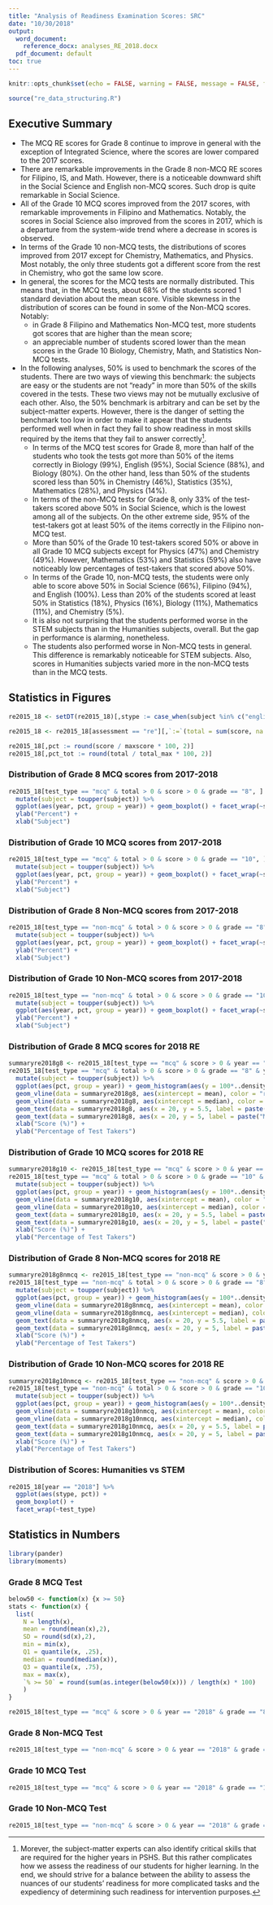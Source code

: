```yaml
---
title: "Analysis of Readiness Examination Scores: SRC"
date: "10/30/2018"
output:
  word_document: 
    reference_docx: analyses_RE_2018.docx
  pdf_document: default
toc: true
---
```


```r
knitr::opts_chunk$set(echo = FALSE, warning = FALSE, message = FALSE, fig.width = 10, fig.height = 8, fig.align = "center", cache = TRUE, ggplot2::theme_set(ggplot2::theme_bw()))
```

```r
source("re_data_structuring.R")
```

## Executive Summary

* The MCQ RE scores for Grade 8 continue to improve in general with the exception of Integrated Science, where the scores are lower compared to the 2017 scores.
* There are remarkable improvements in the Grade 8 non-MCQ RE scores for Filipino, IS, and Math. However, there is a noticeable downward shift in the Social Science and English non-MCQ scores. Such drop is quite remarkable in Social Science.
* All of the Grade 10 MCQ scores improved from the 2017 scores, with remarkable improvements in Filipino and Mathematics. Notably, the scores in Social Science also improved from the scores in 2017, which is a departure from the system-wide trend where a decrease in scores is observed.
* In terms of the Grade 10 non-MCQ tests, the distributions of scores improved from 2017 except for Chemistry, Mathematics, and Physics. Most notably, the only three students got a different score from the rest in Chemistry, who got the same low score.
* In general, the scores for the MCQ tests are normally distributed. This means that, in the MCQ tests, about 68% of the students scored 1 standard deviation about the mean score. Visible skewness in the distribution of scores can be found in some of the Non-MCQ scores. Notably:
  - in Grade 8 Filipino and Mathematics Non-MCQ test, more students got scores that are higher than the mean score;
  - an appreciable number of students scored lower than the mean scores in the Grade 10 Biology, Chemistry, Math, and Statistics Non-MCQ tests.
* In the following analyses, 50% is used to benchmark the scores of the students. There are two ways of viewing this benchmark: the subjects are easy or the students are not "ready" in more than 50% of the skills covered in the tests. These two views may not be mutually exclusive of each other. Also, the 50% benchmark is arbitrary and can be set by the subject-matter experts. However, there is the danger of setting the benchmark too low in order to make it appear that the students performed well when in fact they fail to show readiness in most skills required by the items that they fail to answer correctly[^1]. 
  - In terms of the MCQ test scores for Grade 8, more than half of the students who took the tests got more than 50% of the items correctly in Biology (99%), English (95%), Social Science (88%), and Biology (80%). On the other hand, less than 50% of the students scored less than 50% in Chemistry (46%), Statistics (35%), Mathematics (28%), and Physics (14%).
  - In terms of the non-MCQ tests for Grade 8, only 33% of the test-takers scored above 50% in Social Science, which is the lowest among all of the subjects. On the other extreme side, 95% of the test-takers got at least 50% of the items correctly in the Filipino non-MCQ test.
  - More than 50% of the Grade 10 test-takers scored 50% or above in all Grade 10 MCQ subjects except for Physics (47%) and Chemistry (49%). However, Mathematics (53%) and Statistics (59%) also have noticeably low percentages of test-takers that scored above 50%.
  - In terms of the Grade 10, non-MCQ tests, the students were only able to score above 50% in Social Science (66%), Filipino (94%), and English (100%). Less than 20% of the students scored at least 50% in Statistics (18%), Physics (16%), Biology (11%), Mathematics (11%), and Chemistry (5%).
  - It is also not surprising that the students performed worse in the STEM subjects than in the Humanities subjects, overall. But the gap in performance is alarming, nonetheless.
  - The students also performed worse in Non-MCQ tests in general. This difference is remarkably noticeable for STEM subjects. Also, scores in Humanities subjects varied more in the non-MCQ tests than in the MCQ tests.

[^1]: Morever, the subject-matter experts can also identify critical skills that are required for the higher years in PSHS. But this rather complicates how we assess the readiness of our students for higher learning. In the end, we should strive for a balance between the ability to assess the nuances of our students' readiness for more complicated tasks and the expediency of determining such readiness for intervention purposes.
  

## Statistics in Figures


```r
re2015_18 <- setDT(re2015_18)[,stype := case_when(subject %in% c("english", "filipino", "ss")~"Humanities",TRUE~"STEM")][campus == "SRC"]
```

```r
re2015_18 <- re2015_18[assessment == "re"][,`:=`(total = sum(score, na.rm = T), total_max = sum(maxscore, na.rm = T)), by = .(year, grade, subject, sname)]
```

```r
re2015_18[,pct := round(score / maxscore * 100, 2)]
re2015_18[,pct_tot := round(total / total_max * 100, 2)]
```

### Distribution of Grade 8 MCQ scores from 2017-2018

```r
re2015_18[test_type == "mcq" & total > 0 & score > 0 & grade == "8", ] %>% mutate(year = lubridate::ymd(year, truncated = 2L)) %>%
  mutate(subject = toupper(subject)) %>%
  ggplot(aes(year, pct, group = year)) + geom_boxplot() + facet_wrap(~subject, nrow = 1) +
  ylab("Percent") +
  xlab("Subject")
```

### Distribution of Grade 10 MCQ scores from 2017-2018

```r
re2015_18[test_type == "mcq" & total > 0 & score > 0 & grade == "10", ] %>% mutate(year = lubridate::ymd(year, truncated = 2L)) %>%
  mutate(subject = toupper(subject)) %>%
  ggplot(aes(year, pct, group = year)) + geom_boxplot() + facet_wrap(~subject, nrow = 2) +
  ylab("Percent") +
  xlab("Subject")
```

### Distribution of Grade 8 Non-MCQ scores from 2017-2018

```r
re2015_18[test_type == "non-mcq" & total > 0 & score > 0 & grade == "8", ] %>% mutate(year = lubridate::ymd(year, truncated = 2L)) %>%
  mutate(subject = toupper(subject)) %>%
  ggplot(aes(year, pct, group = year)) + geom_boxplot() + facet_wrap(~subject, nrow = 1) +
  ylab("Percent") +
  xlab("Subject")
```

### Distribution of Grade 10 Non-MCQ scores from 2017-2018


```r
re2015_18[test_type == "non-mcq" & total > 0 & score > 0 & grade == "10", ] %>% mutate(year = lubridate::ymd(year, truncated = 2L)) %>%
  mutate(subject = toupper(subject)) %>%
  ggplot(aes(year, pct, group = year)) + geom_boxplot() + facet_wrap(~subject, nrow = 2) +
  ylab("Percent") +
  xlab("Subject")
```


### Distribution of Grade 8 MCQ scores for 2018 RE

```r
summaryre2018g8 <- re2015_18[test_type == "mcq" & score > 0 & year == "2018" & grade == "8", .(mean = round(mean(pct)), SD = round(sd(pct)), median = round(median(pct))), by = .(year, grade, subject)][,subject := toupper(subject)]
re2015_18[test_type == "mcq" & total > 0 & score > 0 & grade == "8" & year == "2018", ] %>% mutate(year = lubridate::ymd(year, truncated = 2L)) %>%
  mutate(subject = toupper(subject)) %>%
  ggplot(aes(pct, group = year)) + geom_histogram(aes(y = 100*..density..), bins = 18, alpha = 0.7, color = "white") + facet_wrap(~subject, nrow = 1) + geom_density(aes(y = 100 *..density..)) +
  geom_vline(data = summaryre2018g8, aes(xintercept = mean), color = "red") +
  geom_vline(data = summaryre2018g8, aes(xintercept = median), color = "blue") +
  geom_text(data = summaryre2018g8, aes(x = 20, y = 5.5, label = paste("Mean = ", mean)), nudge_x = 10, color = "red") +
  geom_text(data = summaryre2018g8, aes(x = 20, y = 5, label = paste("Median = ", median)), nudge_x = 10, color = "blue") +
  xlab("Score (%)") +
  ylab("Percentage of Test Takers")
```

### Distribution of Grade 10 MCQ scores for 2018 RE

```r
summaryre2018g10 <- re2015_18[test_type == "mcq" & score > 0 & year == "2018" & grade == "10", .(mean = round(mean(pct)), SD = round(sd(pct)), median = round(median(pct))), by = .(year, grade, subject)][,subject := toupper(subject)]
re2015_18[test_type == "mcq" & total > 0 & score > 0 & grade == "10" & year == "2018", ] %>% mutate(year = lubridate::ymd(year, truncated = 2L)) %>%
  mutate(subject = toupper(subject)) %>%
  ggplot(aes(pct, group = year)) + geom_histogram(aes(y = 100*..density..), bins = 18, alpha = 0.7, color = "white") + facet_wrap(~subject, nrow = 2) + geom_density(aes(y = 100 *..density..)) +
  geom_vline(data = summaryre2018g10, aes(xintercept = mean), color = "red") +
  geom_vline(data = summaryre2018g10, aes(xintercept = median), color = "blue") +
  geom_text(data = summaryre2018g10, aes(x = 20, y = 5.5, label = paste("Mean = ", mean)), nudge_x = 10, color = "red") +
  geom_text(data = summaryre2018g10, aes(x = 20, y = 5, label = paste("Median = ", median)), nudge_x = 10, color = "blue") +
  xlab("Score (%)") +
  ylab("Percentage of Test Takers")
```


### Distribution of Grade 8 Non-MCQ scores for 2018 RE

```r
summaryre2018g8nmcq <- re2015_18[test_type == "non-mcq" & score > 0 & year == "2018" & grade == "8", .(mean = round(mean(pct)), SD = round(sd(pct)), median = round(median(pct))), by = .(year, grade, subject)][,subject := toupper(subject)]
re2015_18[test_type == "non-mcq" & total > 0 & score > 0 & grade == "8" & year == "2018", ] %>% mutate(year = lubridate::ymd(year, truncated = 2L)) %>%
  mutate(subject = toupper(subject)) %>%
  ggplot(aes(pct, group = year)) + geom_histogram(aes(y = 100*..density..), bins = 10, alpha = 0.7, color = "white") + facet_wrap(~subject, nrow = 1) + geom_density(aes(y = 100 *..density..)) +
  geom_vline(data = summaryre2018g8nmcq, aes(xintercept = mean), color = "red") +
  geom_vline(data = summaryre2018g8nmcq, aes(xintercept = median), color = "blue") +
  geom_text(data = summaryre2018g8nmcq, aes(x = 20, y = 5.5, label = paste("Mean = ", mean)), nudge_x = 10, color = "red") +
  geom_text(data = summaryre2018g8nmcq, aes(x = 20, y = 5, label = paste("Median = ", median)), nudge_x = 10, color = "blue") +
  xlab("Score (%)") +
  ylab("Percentage of Test Takers")
```

### Distribution of Grade 10 Non-MCQ scores for 2018 RE

```r
summaryre2018g10nmcq <- re2015_18[test_type == "non-mcq" & score > 0 & year == "2018" & grade == "10", .(mean = round(mean(pct)), SD = round(sd(pct)), median = round(median(pct))), by = .(year, grade, subject)][,subject := toupper(subject)]
re2015_18[test_type == "non-mcq" & total > 0 & score > 0 & grade == "10" & year == "2018", ] %>% mutate(year = lubridate::ymd(year, truncated = 2L)) %>%
  mutate(subject = toupper(subject)) %>%
  ggplot(aes(pct, group = year)) + geom_histogram(aes(y = 100*..density..), bins = 7, alpha = 0.7, color = "white") + facet_wrap(~subject, nrow = 2) + geom_density(aes(y = 100 *..density..)) +
  geom_vline(data = summaryre2018g10nmcq, aes(xintercept = mean), color = "red") +
  geom_vline(data = summaryre2018g10nmcq, aes(xintercept = median), color = "blue") +
  geom_text(data = summaryre2018g10nmcq, aes(x = 20, y = 5.5, label = paste("Mean = ", mean)), nudge_x = 10, color = "red") +
  geom_text(data = summaryre2018g10nmcq, aes(x = 20, y = 5, label = paste("Median = ", median)), nudge_x = 10, color = "blue") +
  xlab("Score (%)") +
  ylab("Percentage of Test Takers")
```

### Distribution of Scores: Humanities vs STEM
```r
re2015_18[year == "2018"] %>%
  ggplot(aes(stype, pct)) +
  geom_boxplot() +
  facet_wrap(~test_type)
```

## Statistics in Numbers

```r
library(pander)
library(moments)
```

### Grade 8 MCQ Test

```r
below50 <- function(x) {x >= 50}
stats <- function(x) {
  list(
    N = length(x),
    mean = round(mean(x),2),
    SD = round(sd(x),2),
    min = min(x),
    Q1 = quantile(x, .25),
    median = round(median(x)),
    Q3 = quantile(x, .75),
    max = max(x),
    `% >= 50` = round(sum(as.integer(below50(x))) / length(x) * 100)
    )
}

re2015_18[test_type == "mcq" & score > 0 & year == "2018" & grade == "8", stats(pct), by = .(year, grade, subject)][, subject := toupper(subject)] %>% select(-1,-2) %>% arrange(desc(`% >= 50`)) %>% pander()
```

### Grade 8 Non-MCQ Test

```r
re2015_18[test_type == "non-mcq" & score > 0 & year == "2018" & grade == "8", stats(pct), by = .(year, grade, subject)][, subject := toupper(subject)] %>% select(-1,-2) %>% arrange(desc(`% >= 50`)) %>% pander()
```


### Grade 10 MCQ Test

```r
re2015_18[test_type == "mcq" & score > 0 & year == "2018" & grade == "10", stats(pct), by = .(year, grade, subject)][, subject := toupper(subject)] %>% select(-1,-2) %>% arrange(desc(`% >= 50`)) %>% pander()
```


### Grade 10 Non-MCQ Test

```r
re2015_18[test_type == "non-mcq" & score > 0 & year == "2018" & grade == "10", stats(pct), by = .(year, grade, subject)][, subject := toupper(subject)] %>% select(-1,-2) %>% arrange(desc(`% >= 50`)) %>% pander()
```
